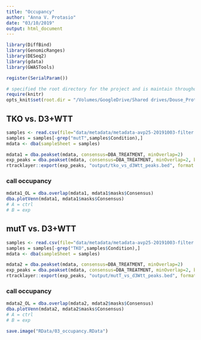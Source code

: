 ```yaml
---
title: "Occupancy"
author: "Anna V. Protasio"
date: "03/10/2019"
output: html_document
---
```


```r
library(DiffBind)
library(GenomicRanges)
library(DESeq2)
library(gdata)
library(GWASTools)

register(SerialParam())

# specified the root directory for the project and is maintain throughout Notebook
require(knitr)
opts_knit$set(root.dir = "/Volumes/GoogleDrive/Shared drives/Douse_Protasio/git_repo/cut_and_run_douse")

```

##  TKO vs. D3+WTT
```r
samples <- read.csv(file="data/metadata/metadata-avp25-20191003-filter.csv", header = T)
samples = samples[-grep("mutT",samples$Condition),]
mdata <- dba(sampleSheet = samples)

mdata1 = dba.peakset(mdata, consensus=DBA_TREATMENT, minOverlap=2)
exp_peaks = dba.peakset(mdata, consensus=DBA_TREATMENT, minOverlap=2, bRetrieve=TRUE)
rtracklayer::export(exp_peaks, "output/tko_vs_d3Wtt_peaks.bed", format = "BED")

```


### call occupancy

```r
mdata1_OL = dba.overlap(mdata1, mdata1$masks$Consensus)
dba.plotVenn(mdata1, mdata1$masks$Consensus)
# A = ctrl
# B = exp

```

##  mutT vs. D3+WTT
```r
samples <- read.csv(file="data/metadata/metadata-avp25-20191003-filter.csv", header = T)
samples = samples[-grep("TKO",samples$Condition),]
mdata <- dba(sampleSheet = samples)

mdata2 = dba.peakset(mdata, consensus=DBA_TREATMENT, minOverlap=2)
exp_peaks = dba.peakset(mdata, consensus=DBA_TREATMENT, minOverlap=2, bRetrieve=TRUE)
rtracklayer::export(exp_peaks, "output/mutT_vs_d3Wtt_peaks.bed", format = "BED")

```


### call occupancy

```r
mdata2_OL = dba.overlap(mdata2, mdata2$masks$Consensus)
dba.plotVenn(mdata2, mdata2$masks$Consensus)
# A = ctrl
# B = exp

```

```r
save.image("RData/03_occupancy.RData")
```

